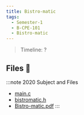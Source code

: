 ```yaml
---
title: Bistro-matic
tags:
  - Semester-1
  - B-CPE-101
  - Bistro-matic
---
```

> Timeline: ?


## Files 📂

:::note 2020 Subject and Files
- [main.c](https://github.com/Studio-17/Epitech-Subjects/raw/main/Semester-1/B-CPE-101/Bistro-matic/main.c)
- [bistromatic.h](https://github.com/Studio-17/Epitech-Subjects/raw/main/Semester-1/B-CPE-101/Bistro-matic/bistromatic.h)
- [Bistro-matic.pdf](https://github.com/Studio-17/Epitech-Subjects/raw/main/Semester-1/B-CPE-101/Bistro-matic/Bistro-matic.pdf)
:::

